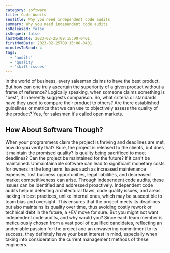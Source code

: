 ```yaml
---
category: software
title: Code Audits
seoTitle: Why you need independent code audits
summary: Why you need independent code audits
isReleased: false
isSequel: false
lastModDate: 2023-02-25T09:15:00-0401
firstModDate: 2023-02-25T09:15:00-0401
minutesToRead: 4
tags:
  - 'audits'
  - 'quality'
  - 'skill-issues'
---
```


<C>
In the world of business, every salesman claims to have the best product. But how can one truly ascertain the superiority of a given product without a frame of reference? Logically speaking, when someone claims something is "best", it inherently suggests comparison. So, what criteria or standards have they used to compare their product to others? Are there established guidelines or metrics that we can use to objectively assess the quality of the product? Yes, for salesmen it's called open markets. 
</C>

<H2>How About Software Though?</H2>

<C>
When your programmers claim the project is thriving and deadlines are met, how do you verify that? Sure, the project is released to the clients, but does it maintain the promised <L href="/software-quality">quality?</L> Is quality being sacrificed to meet deadlines? Can the project be maintained for the future? If it can't be maintained. Unmaintainable software can lead to significant monetary costs for owners in the long term. Issues such as increased maintenance expenses, lost business opportunities, legal liabilities, and decreased market competitiveness can arise. Through independent code audits, these issues can be identified and addressed proactively. 
</C>


<C>
Independent code audits help in detecting architectural flaws, code quality issues, and areas lacking in best practices, unlike internal ones, which may be susceptible to team bias and oversight. This ensures that the project meets its deadlines but also maintains its quality over time, thus avoiding costly rework or technical debt in the future, a <L href="https://en.wikibooks.org/wiki/Poker/Expected_value">+EV</L> move for sure.
</C>

<C>
But you might not want independent code audits, and why would you? Since each team member is meticulously chosen from a vast pool of <L href="/tag/skill-issues">qualified</L> candidates, reflecting an undeniable passion for the project and an unwavering commitment to its success, they definitely have your best interest in mind, especially when taking into consideration the current <L href="/management-skill-issues">management</L> methods of these engineers.
</C>